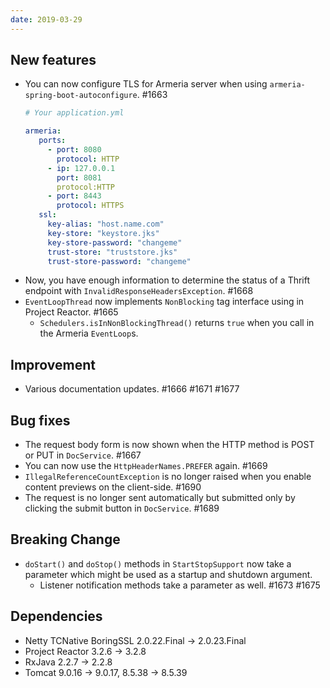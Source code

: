 ```yaml
---
date: 2019-03-29
---
```


## New features

- You can now configure TLS for Armeria server when using `armeria-spring-boot-autoconfigure`. #1663
  ```yaml
  # Your application.yml

  armeria:
     ports:
       - port: 8080
         protocol: HTTP
       - ip: 127.0.0.1
         port: 8081
         protocol:HTTP
       - port: 8443
         protocol: HTTPS
     ssl:
       key-alias: "host.name.com"
       key-store: "keystore.jks"
       key-store-password: "changeme"
       trust-store: "truststore.jks"
       trust-store-password: "changeme"
  ```
- Now, you have enough information to determine the status of a Thrift endpoint with `InvalidResponseHeadersException`. #1668
- `EventLoopThread` now implements `NonBlocking` tag interface using in Project Reactor. #1665
  - `Schedulers.isInNonBlockingThread()` returns `true` when you call in the Armeria `EventLoop`s.

## Improvement

- Various documentation updates. #1666 #1671 #1677

## Bug fixes

- The request body form is now shown when the HTTP method is POST or PUT in `DocService`. #1667
- You can now use the `HttpHeaderNames.PREFER` again. #1669
- `IllegalReferenceCountException` is no longer raised when you enable content previews on the client-side. #1690
- The request is no longer sent automatically but submitted only by clicking the submit button in `DocService`. #1689

## Breaking Change

- `doStart()` and `doStop()` methods in `StartStopSupport` now take a parameter which might be used as a startup and shutdown argument.
  - Listener notification methods take a parameter as well. #1673 #1675

## Dependencies

- Netty TCNative BoringSSL 2.0.22.Final -> 2.0.23.Final
- Project Reactor 3.2.6 -> 3.2.8
- RxJava 2.2.7 -> 2.2.8
- Tomcat 9.0.16 -> 9.0.17, 8.5.38 -> 8.5.39
